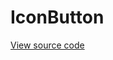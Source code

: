 # IconButton

[View source code](https://github.com/Spendesk/grapes/tree/master/src/components/IconButton)
